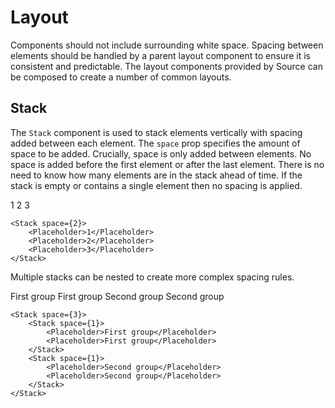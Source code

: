 
<Meta title="React Components/Layout" />

# Layout

Components should not include surrounding white space. Spacing between elements should be handled by a parent layout component to ensure it is consistent and predictable. The layout components provided by Source can be composed to create a number of common layouts.

## Stack

The `Stack` component is used to stack elements vertically with spacing added between each element. The `space` prop specifies the amount of space to be added. Crucially, space is only added between elements. No space is added before the first element or after the last element. There is no need to know how many elements are in the stack ahead of time. If the stack is empty or contains a single element then no spacing is applied.

<Example>
	<Stack space={2}>
		<Placeholder>1</Placeholder>
		<Placeholder>2</Placeholder>
		<Placeholder>3</Placeholder>
	</Stack>
</Example>

```tsx
<Stack space={2}>
	<Placeholder>1</Placeholder>
	<Placeholder>2</Placeholder>
	<Placeholder>3</Placeholder>
</Stack>
```

Multiple stacks can be nested to create more complex spacing rules.

<Example>
	<Stack space={3}>
		<Stack space={1}>
			<Placeholder>First group</Placeholder>
			<Placeholder>First group</Placeholder>
		</Stack>
		<Stack space={1}>
			<Placeholder>Second group</Placeholder>
			<Placeholder>Second group</Placeholder>
		</Stack>
	</Stack>
</Example>

```tsx
<Stack space={3}>
	<Stack space={1}>
		<Placeholder>First group</Placeholder>
		<Placeholder>First group</Placeholder>
	</Stack>
	<Stack space={1}>
		<Placeholder>Second group</Placeholder>
		<Placeholder>Second group</Placeholder>
	</Stack>
</Stack>
```
